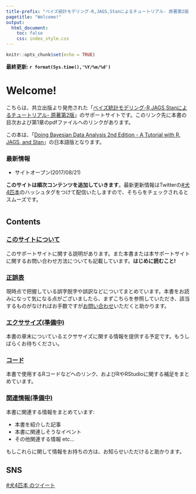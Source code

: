 ```yaml
---
title-prefix: "ベイズ統計モデリング-R,JAGS,Stanによるチュートリアル- 原著第2版 サポートサイト"
pagetitle: "Welcome!"
output:
  html_document:
    toc: false
    css: index_style.css
---
```


```r
knitr::opts_chunk$set(echo = TRUE)

```

**最終更新: `r format(Sys.time(),'%Y/%m/%d')` **

# Welcome!

こちらは、共立出版より発売された「[ベイズ統計モデリング-R,JAGS,Stanによるチュートリアル- 原著第2版](http://www.kyoritsu-pub.co.jp/bookdetail/9784320113169)」のサポートサイトです。このリンク先に本書の目次および第1章のpdfファイルへのリンクがあります。

この本は、「[Doing Bayesian Data Analysis 2nd Edition - A Tutorial with R, JAGS, and Stan](https://sites.google.com/site/doingbayesiandataanalysis/)」の日本語版となります。

### 最新情報

- サイトオープン(2017/08/21)

**このサイトは順次コンテンツを追加していきます**。最新更新情報はTwitterの[#犬4匹本](https://twitter.com/search?q=%23%E7%8A%AC4%E5%8C%B9%E6%9C%AC)のハッシュタグをつけて配信いたしますので、そちらをチェックされるとスムーズです。

# {.row .noline}

## Contents{.col-md-8}

### [このサイトについて](about.html)

このサポートサイトに関する説明があります。また本書または本サポートサイトに関するお問い合わせ方法についても記載しています。**はじめに読むこと!**

### [正誤表](errata.html)

現時点で把握している誤字脱字や誤訳などについてまとめています。本書をお読みになって気になる点がございましたら、まずこちらを参照していただき、該当するものがなければお手数ですが[お問い合わせ](about.html#contact)いただくと助かります。

### [エクササイズ(準備中)](exercise.html)

本書の章末についているエクササイズに関する情報を提供する予定です。もうしばらくお待ちください。

### [コード](code.html)

本書で使用するRコードなどへのリンク、およびRやRStudioに関する補足をまとめています。

### [関連情報(準備中)](relate.html)

本書に関連する情報をまとめています:

- 本書を紹介した記事
- 本書に関連しそうなイベント
- その他関連する情報 etc...

もしこれらに関して情報をお持ちの方は、お知らせいただけると助かります。

## SNS{.col-md-4}

<a class="twitter-timeline"  href="https://twitter.com/hashtag/%E7%8A%AC4%E5%8C%B9%E6%9C%AC" data-widget-id="899466282487095298" data-hight="600" data-width="300">#犬4匹本 のツイート</a>
<script>!function(d,s,id){var js,fjs=d.getElementsByTagName(s)[0],p=/^http:/.test(d.location)?'http':'https';if(!d.getElementById(id)){js=d.createElement(s);js.id=id;js.src=p+"://platform.twitter.com/widgets.js";fjs.parentNode.insertBefore(js,fjs);}}(document,"script","twitter-wjs");</script>
